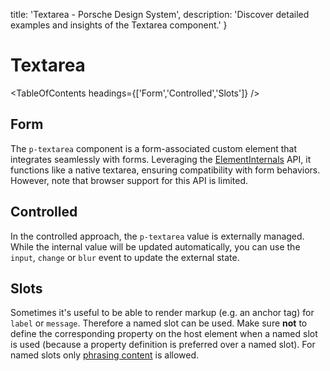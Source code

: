 
  title: 'Textarea - Porsche Design System',
  description: 'Discover detailed examples and insights of the Textarea component.'
}

# Textarea <ComponentStatus tagName="p-textarea"></ComponentStatus>

<TableOfContents headings={['Form','Controlled','Slots']} />

## Form

The `p-textarea` component is a form-associated custom element that integrates seamlessly with forms. Leveraging the
[ElementInternals](https://developer.mozilla.org/en-US/docs/Web/API/ElementInternals) API, it functions like a native
textarea, ensuring compatibility with form behaviors. However, note that browser support for this API is limited.

<ComponentExample codeSample={textareaExample} />

## Controlled

In the controlled approach, the `p-textarea` value is externally managed. While the internal value will be updated
automatically, you can use the `input`, `change` or `blur` event to update the external state.

<ComponentExample codeSample={textareaExampleControlled} />

## Slots

Sometimes it's useful to be able to render markup (e.g. an anchor tag) for `label` or `message`. Therefore a named slot
can be used. Make sure **not** to define the corresponding property on the host element when a named slot is used
(because a property definition is preferred over a named slot). For named slots only
[phrasing content](https://developer.mozilla.org/en-US/docs/Web/Guide/HTML/Content_categories#Phrasing_content) is
allowed.

<ComponentStory story={textareaStorySlots} />


